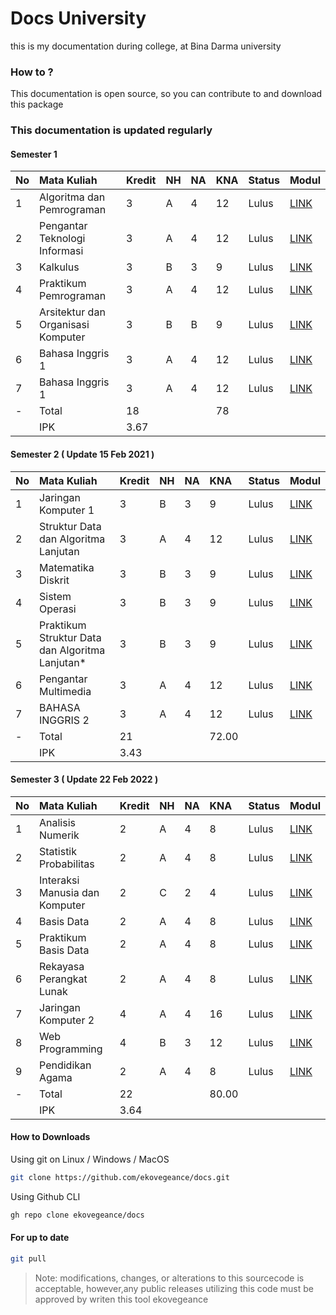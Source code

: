 # Docs University
this is my documentation during college, at Bina Darma university




### How to ?

This documentation is open source, so you can contribute to and download this package

### This documentation is updated regularly

#### Semester 1

| No | Mata Kuliah | Kredit | NH | NA | KNA | Status |Modul |
| :--- | :--- | :--- | :--- | :--- | :--- | :--- | :---
| 1 | Algoritma dan Pemrograman | 3 | A | 4 | 12 | Lulus | [LINK](https://github.com/ekovegeance/docs/tree/master/Semester%201/ALGORITMA%20%26%20PEMROGRAMAN)
| 2 | Pengantar Teknologi Informasi | 3 | A | 4 | 12 | Lulus | [LINK](https://github.com/ekovegeance/docs/tree/master/Semester%201/Pengantar%20Teknologi%20Informasi)
| 3 | Kalkulus | 3 | B | 3 | 9 | Lulus | [LINK](https://github.com/ekovegeance/docs/tree/master/Semester%201/Kalkulus)
| 4 | Praktikum Pemrograman | 3 | A | 4 | 12 | Lulus |[LINK](https://github.com/ekovegeance/docs/tree/master/Semester%201/Praktikum%20Pemrograman)
| 5 | Arsitektur dan Organisasi Komputer | 3 | B | B | 9 | Lulus | [LINK](https://github.com/ekovegeance/docs)
| 6 | Bahasa Inggris 1 | 3 | A | 4 | 12 | Lulus |[LINK](https://github.com/ekovegeance/docs/tree/master/Semester%201/Bahasa%20Inggris)
| 7 | Bahasa Inggris 1 | 3 | A | 4 | 12 | Lulus | [LINK](https://github.com/ekovegeance/docs/tree/master/Semester%201/Bahasa%20Inggris)
| - | Total | 18 |  |  | 78 |  |
|  | IPK | 3.67 |  |  |  |  |

#### Semester 2 \( Update 15 Feb 2021 \)

| No | Mata Kuliah | Kredit | NH | NA | KNA | Status | Modul |
| :--- | :--- | :--- | :--- | :--- | :--- | :--- | :---
| 1 | Jaringan Komputer 1 | 3 | B | 3 | 9 | Lulus | [LINK](https://github.com/ekovegeance/docs/tree/master/Semester%202/Jaringan%20Komputer%201)
| 2 | Struktur Data dan Algoritma Lanjutan  | 3 | A | 4 | 12 | Lulus | [LINK](https://github.com/ekovegeance/docs/tree/master/Semester%202/Struktur%20data%20dan%20Algoritma%20lanjutan)
| 3 | Matematika Diskrit   | 3 | B | 3 | 9 | Lulus | [LINK](https://github.com/ekovegeance/docs/tree/master/Semester%202/Matematika%20Diskrit)
| 4 | Sistem Operasi | 3 | B | 3 | 9 | Lulus | [LINK](https://github.com/ekovegeance/docs/tree/master/Semester%202/Sistem%20Operasi)
| 5 | Praktikum Struktur Data dan Algoritma Lanjutan\* | 3 | B | 3 | 9 | Lulus | [LINK](https://github.com/ekovegeance/docs/tree/master/Semester%202/Struktur%20data%20dan%20Algoritma%20lanjutan)
| 6 | Pengantar Multimedia  | 3 | A | 4 | 12 | Lulus | [LINK](https://github.com/ekovegeance/docs/tree/master/Semester%202/Pengantar%20Multimedia)
| 7 | BAHASA INGGRIS 2   | 3 | A | 4 | 12 | Lulus |[LINK](https://github.com/ekovegeance/docs/tree/master/Semester%202/B-Inggris)
| - | Total   | 21 |  |  | 72.00 |  |
|  | IPK | 3.43 |  |  |  |  |

#### Semester 3 \( Update 22 Feb 2022 \)

| No | Mata Kuliah | Kredit | NH | NA | KNA | Status | Modul |
| :--- | :--- | :--- | :--- | :--- | :--- | :--- | :---
| 1 | Analisis Numerik | 2 | A | 4 | 8 | Lulus | [LINK](https://github.com/ekovegeance/docs/tree/master/Semester%203/Analisis%20Numerik)
| 2 | Statistik Probabilitas  | 2 | A | 4 | 8 | Lulus | [LINK](https://github.com/ekovegeance/docs/tree/master/Semester%203/Statistik%20%26%20Probabilitas)
| 3 | Interaksi Manusia dan Komputer    | 2 | C | 2 | 4 | Lulus | [LINK](https://github.com/ekovegeance/docs/tree/master/Semester%203/Interaksi%20Manusia%20dan%20Komputer)
| 4 | Basis Data | 2 | A | 4 | 8 | Lulus | [LINK](https://github.com/ekovegeance/docs/tree/master/Semester%203/basis%20data)
| 5 | Praktikum Basis Data  | 2 | A | 4 | 8 | Lulus | [LINK](https://github.com/ekovegeance/docs/tree/master/Semester%203/Praktikum%20Basis%20Data)
| 6 | Rekayasa Perangkat Lunak   | 2 | A | 4 | 8 | Lulus | [LINK](https://github.com/ekovegeance/docs/tree/master/Semester%203/Rekayasa%20Perangkat%20Lunak)
| 7 | Jaringan Komputer 2   | 4 | A | 4 | 16 | Lulus |[LINK](https://github.com/ekovegeance/docs/tree/master/Semester%203/Jaringan%20Komputer2)
| 8 | Web Programming   | 4 | B | 3 | 12 | Lulus |[LINK](https://github.com/ekovegeance/docs/tree/master/Semester%203/Web%20Programming)
| 9 | Pendidikan Agama   | 2 | A | 4 | 8 | Lulus |[LINK](https://github.com/ekovegeance/docs/tree/master/Semester%203/Pendidikan%20Agama%20Islam)
| - | Total   | 22 |  |  | 80.00 |  |
|  | IPK | 3.64 |  |  |  |  |


#### How to Downloads

Using git on Linux / Windows / MacOS

```bash
git clone https://github.com/ekovegeance/docs.git
```

Using Github CLI

```bash
gh repo clone ekovegeance/docs
```

#### For up to date

```bash
git pull 
```


> Note: modifications, changes, or alterations to this sourcecode is acceptable, however,any public releases utilizing this code must be approved by writen this tool ekovegeance


